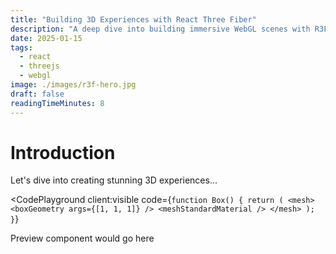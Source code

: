 ```yaml
---
title: "Building 3D Experiences with React Three Fiber"
description: "A deep dive into building immersive WebGL scenes with R3F, starting from scene graph fundamentals to production readiness."
date: 2025-01-15
tags:
  - react
  - threejs
  - webgl
image: ./images/r3f-hero.jpg
draft: false
readingTimeMinutes: 8
---
```



# Introduction

Let's dive into creating stunning 3D experiences...

<CodePlayground
  client:visible
  code={`function Box() {
  return (
    <mesh>
      <boxGeometry args={[1, 1, 1]} />
      <meshStandardMaterial />
    </mesh>
  );
}`}
>
  <div>Preview component would go here</div>
</CodePlayground>
